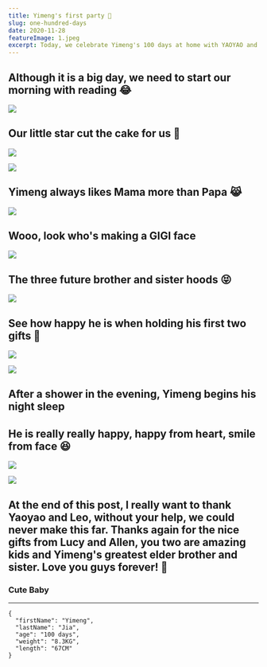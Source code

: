 ```yaml
---
title: Yimeng's first party 🎉
slug: one-hundred-days
date: 2020-11-28
featureImage: 1.jpeg
excerpt: Today, we celebrate Yimeng's 100 days at home with YAOYAO and her family members
---
```


## Although it is a big day, we need to start our morning with reading 😂

![](2.jpeg)

## Our little star cut the cake for us 🎂

![](3.jpeg)

![](6.jpeg)

## Yimeng always likes Mama more than Papa 😹

![](4.jpeg)

## Wooo, look who's making a GIGI face

![](5.jpeg)

## The three future brother and sister hoods 😝

![](7.jpeg)

## See how happy he is when holding his first two gifts 🎀

![](8.jpeg)

![](9.jpeg)

## After a shower in the evening, Yimeng begins his night sleep

## He is really really happy, happy from heart, smile from face 😆

![](10.jpeg)

![](11.jpeg)

## At the end of this post, I really want to thank **Yaoyao** and **Leo**, without your help, we could never make this far. Thanks again for the nice gifts from **Lucy** and **Allen**, you two are amazing kids and Yimeng's greatest elder brother and sister. Love you guys forever! 💞

### Cute Baby

---

```
{
  "firstName": "Yimeng",
  "lastName": "Jia",
  "age": "100 days",
  "weight": "8.3KG",
  "length": "67CM"
}
```
